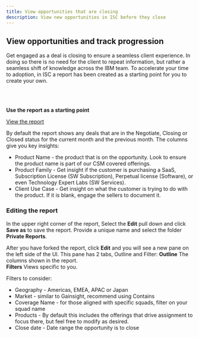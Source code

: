 ```yaml
---
title: View opportunities that are closing
description: View new opportunities in ISC before they close
---
```



<Row>
<Column colMd={8} colLg={8}>

## View opportunities and track progression

Get engaged as a deal is closing to ensure a seamless client experience.  In doing so there is no need for the client to repeat information, but rather a seamless shift of knowledge across the IBM team.
To accelerate your time to adoption, in ISC a report has been created as a starting point for you to create your own.
</Column>

<Column colMd={3} colLg={4}>

<br/>
<br/>

<Aside>

**Use the report as a starting point**

<a href="https://ibmsc.lightning.force.com/lightning/r/Report/00O3h000003WlxUEAS/view?queryScope=userFolders" target='_blank' rel='noreferrer noopener'>View the report</a>

</Aside>

</Column>

</Row>

<Row>
<Column colMd={8} colLg={8}>

By default the report shows any deals that are in the Negotiate, Closing or Closed status for the current month and the previous month.  The columns give you key insights:

* Product Name - the product that is on the opportunity.  Look to ensure the product name is part of our CSM covered offerings.
* Product Family - Get insight if the customer is purchasing a SaaS, Subscription License (SW Subscription), Perpetual license (Software), or even Technology Expert Labs (SW Services).
* Client Use Case - Get insight on what the customer is trying to do with the product.  If it is blank, engage the sellers to document it.

### Editing the report

In the upper right corner of the report, Select the **Edit** pull down and click **Save as** to save the report.  Provide a unique name and select the folder **Private Reports**.

After you have forked the report, click **Edit** and you will see a new pane on the left side of the UI.  This pane has 2 tabs, Outline and Filter:
**Outline** The columns shown in the report.<br/>
**Filters** Views specific to you.

Filters to consider:

* Geography - Americas, EMEA, APAC or Japan
* Market - similar to Gainsight, recommend using Contains
* Coverage Name - for those aligned with specific squads, filter on your squad name
* Products - By default this includes the offerings that drive assignment to focus there, but feel free to modify as desired.
* Close date - Date range the opportunity is to close

</Column>

</Row>
